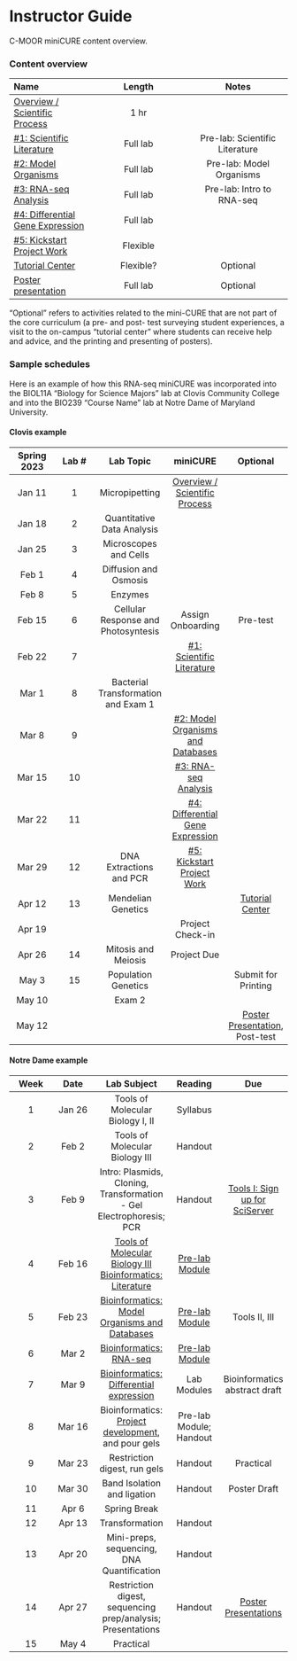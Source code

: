 # Instructor Guide {-}

C-MOOR miniCURE content overview.

### Content overview {-}

| **Name** | **Length** | **Notes** |
| :--- | :---: | :---: |
| [Overview / Scientific Process](https://www.c-moor.org/miniCURE-RNA-seq/introduction.html) | 1 hr | |
| [#1: Scientific Literature](https://www.c-moor.org/miniCURE-RNA-seq/scientific-literature.html) | Full lab | Pre-lab: Scientific Literature |
| [#2: Model Organisms](https://www.c-moor.org/miniCURE-RNA-seq/model-organisms-and-databases.html) | Full lab | Pre-lab: Model Organisms |
| [#3: RNA-seq Analysis](https://www.c-moor.org/miniCURE-RNA-seq/rna-seq-analysis.html) | Full lab | Pre-lab: Intro to RNA-seq |
| [#4: Differential Gene Expression](https://www.c-moor.org/miniCURE-RNA-seq/differential-gene-expression.html) | Full lab | |
| [#5: Kickstart Project Work](https://www.c-moor.org/miniCURE-RNA-seq/kickstart-project-work.html) | Flexible | |
| [Tutorial Center](https://www.c-moor.org/miniCURE-RNA-seq/tutorial-center.html) | Flexible? | Optional |
| [Poster presentation](https://www.cloviscollege.edu/landing/stem-research-symposium-2023.html) | Full lab | Optional |

"Optional" refers to activities related to the mini-CURE that are not part of the core curriculum (a pre- and post- test surveying student experiences, a visit to the on-campus "tutorial center" where students can receive help and advice, and the printing and presenting of posters).

### Sample schedules {-}

Here is an example of how this RNA-seq miniCURE was incorporated into the BIOL11A "Biology for Science Majors" lab at Clovis Community College and into the BIO239 "Course Name" lab at Notre Dame of Maryland University.

#### Clovis example {-}

| **Spring 2023** | **Lab #** | **Lab Topic** | **miniCURE** | **Optional** |
| :---: | :---: | :---: | :---: | :---: |
| Jan 11 | 1 | Micropipetting           | [Overview / Scientific Process](https://www.c-moor.org/miniCURE-RNA-seq/introduction.html) |          |
| Jan 18 | 2 | Quantitative Data Analysis | | |
| Jan 25 | 3 | Microscopes and Cells | | |
| Feb 1 | 4 | Diffusion and Osmosis | | |
| Feb 8 | 5 | Enzymes | | |
| Feb 15 | 6 | Cellular Response and Photosyntesis | Assign Onboarding | Pre-test |
| Feb 22 | 7 | | [#1: Scientific Literature](https://www.c-moor.org/miniCURE-RNA-seq/scientific-literature.html) | |
| Mar 1 | 8 | Bacterial Transformation and Exam 1 | | |
| Mar 8 | 9 | | [#2: Model Organisms and Databases](https://www.c-moor.org/miniCURE-RNA-seq/model-organisms-and-databases.html) | |
| Mar 15 | 10 | | [#3: RNA-seq Analysis](https://www.c-moor.org/miniCURE-RNA-seq/rna-seq-analysis.html) | |
| Mar 22 | 11 | | [#4: Differential Gene Expression](https://www.c-moor.org/miniCURE-RNA-seq/differential-gene-expression.html) | |
| Mar 29 | 12 | DNA Extractions and PCR | [#5: Kickstart Project Work](https://www.c-moor.org/miniCURE-RNA-seq/kickstart-project-work.html) | |
| Apr 12 | 13 | Mendelian Genetics | | [Tutorial Center](https://www.c-moor.org/miniCURE-RNA-seq/tutorial-center.html) |
| Apr 19 | | | Project Check-in | |
| Apr 26 | 14 | Mitosis and Meiosis | Project Due | |
| May 3 | 15 | Population Genetics | | Submit for Printing |
| May 10 | | Exam 2 | | |
| May 12 | | | | [Poster Presentation](https://www.cloviscollege.edu/landing/stem-research-symposium-2023.html), Post-test |

#### Notre Dame example {-}

| **Week** | **Date** | **Lab Subject** | **Reading** | **Due** |
| :---: | :---: | :---: | :---: | :---: |
| 1 | Jan 26 | Tools of Molecular Biology I, II | Syllabus | |
| 2 | Feb 2 | Tools of Molecular Biology III | Handout | |
| 3| Feb 9 | Intro: Plasmids, Cloning, Transformation - Gel Electrophoresis; PCR | Handout | [Tools I: Sign up for SciServer](https://www.c-moor.org/miniCURE-RNA-seq/introduction.html) | 
| 4 | Feb 16 | [Tools of Molecular Biology III Bioinformatics: Literature](https://www.c-moor.org/miniCURE-RNA-seq/scientific-literature.html) | [Pre-lab Module](https://www.c-moor.org/miniCURE-RNA-seq/pre-lab-scientific-literature.html) | |
| 5 | Feb 23 | [Bioinformatics: Model Organisms and Databases](https://www.c-moor.org/miniCURE-RNA-seq/model-organisms-and-databases.html) | [Pre-lab Module](https://www.c-moor.org/miniCURE-RNA-seq/pre-lab-model-organisms.html) | Tools II, III |
| 6 | Mar 2 | [Bioinformatics: RNA-seq](https://www.c-moor.org/miniCURE-RNA-seq/rna-seq-analysis.html) | [Pre-lab Module](https://www.c-moor.org/miniCURE-RNA-seq/pre-lab-intro-to-rna-seq.html) | |
| 7 | Mar 9 | [Bioinformatics: Differential expression](https://www.c-moor.org/miniCURE-RNA-seq/differential-gene-expression.html) | Lab Modules | Bioinformatics abstract draft |
| 8 | Mar 16 | Bioinformatics: [Project development](https://www.c-moor.org/miniCURE-RNA-seq/kickstart-project-work.html), and pour gels | Pre-lab Module; Handout | |
| 9 | Mar 23 | Restriction digest, run gels | Handout | Practical |
| 10 | Mar 30 | Band Isolation and ligation | Handout | Poster Draft | 
| 11 | Apr 6 | Spring Break | | |
| 12 | Apr 13 | Transformation | Handout | |
| 13 | Apr 20 | Mini-preps, sequencing, DNA Quantification | Handout | |
| 14 | Apr 27 | Restriction digest, sequencing prep/analysis; Presentations | Handout | [Poster Presentations](https://www.cloviscollege.edu/landing/stem-research-symposium-2023.html) |
| 15 | May 4 | Practical | | |

